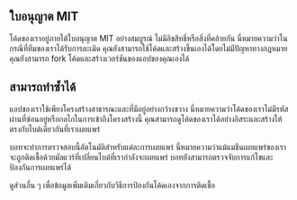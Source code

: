 ## ใบอนุญาต MIT

<div className="h-2"/>

โค้ดของเราอยู่ภายใต้ใบอนุญาต MIT อย่างสมบูรณ์ ไม่มีลิขสิทธิ์หรือสิ่งที่คล้ายกัน นี่หมายความว่าในกรณีที่ทีมของเราได้รับการละเมิด คุณยังสามารถใช้โค้ดและสร้างขึ้นเองได้โดยไม่มีปัญหาทางกฎหมาย คุณยังสามารถ fork โค้ดและสร้างเวอร์ชันของแอปของคุณเองได้

<div className="h-4"/>

## สามารถทำซ้ำได้

<div className="h-2"/>

แอปของเราใช้เพียงโครงสร้างสาธารณะและที่มีอยู่อย่างกว้างขวาง นี่หมายความว่าโค้ดของเราไม่มีรหัสผ่านที่ซ่อนอยู่หรือกลไกในการเข้าถึงโครงสร้างนี้ คุณสามารถดูโค้ดของเราได้อย่างอิสระและสร้างให้ตรงกับไบต์เดียวกันที่เราเผยแพร่

<div className="h-2"/>

บอทจะทำการตรวจสอบนี้อัตโนมัติสำหรับแต่ละการเผยแพร่ นี่หมายความว่าแม้แมชีนเผยแพร่ของเราจะถูกติดเชื้อด้วยมัลแวร์ที่เปลี่ยนไบต์ที่เรากำลังจะเผยแพร่ บอทยังสามารถตรวจจับการแก้ไขและป้องกันการเผยแพร่ได้

<div className="h-2"/>

ดูส่วนอื่น ๆ เพื่อข้อมูลเพิ่มเติมเกี่ยวกับวิธีการป้องกันโค้ดเองจากการติดเชื้อ

